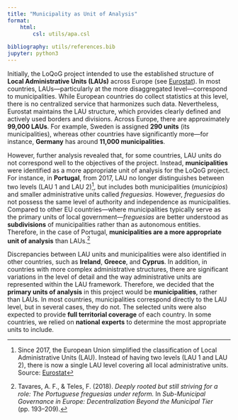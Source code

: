 ```yaml
---
title: "Municipality as Unit of Analysis"
format: 
    html:
        csl: utils/apa.csl
    
bibliography: utils/references.bib
jupyter: python3
---
```


Initially, the LoQoG project intended to use the established structure of **Local Administrative Units (LAUs)** across Europe (see [Eurostat](https://ec.europa.eu/eurostat/web/nuts/local-administrative-units)). In most countries, LAUs—particularly at the more disaggregated level—correspond to municipalities. While European countries do collect statistics at this level, there is no centralized service that harmonizes such data. Nevertheless, Eurostat maintains the LAU structure, which provides clearly defined and actively used borders and divisions. Across Europe, there are approximately **99,000 LAUs**. For example, Sweden is assigned **290 units** (its municipalities), whereas other countries have significantly more—for instance, **Germany** has around **11,000 municipalities**.

However, further analysis revealed that, for some countries, LAU units do not correspond well to the objectives of the project. Instead, **municipalities** were identified as a more appropriate unit of analysis for the LoQoG project. For instance, in **Portugal**, from 2017, LAU no longer distinguishes between two levels (LAU 1 and LAU 2)[^1], but includes both municipalities (*municípios*) and smaller administrative units called *freguesias*. However, *freguesias* do not possess the same level of authority and independence as municipalities. Compared to other EU countries—where municipalities typically serve as the primary units of local government—*freguesias* are better understood as **subdivisions** of municipalities rather than as autonomous entities. Therefore, in the case of Portugal, **municipalities are a more appropriate unit of analysis** than LAUs.[^2]

Discrepancies between LAU units and municipalities were also identified in other countries, such as **Ireland**, **Greece**, and **Cyprus**. In addition, in countries with more complex administrative structures, there are significant variations in the level of detail and the way administrative units are represented within the LAU framework. Therefore, we decided that the **primary units of analysis** in this project would be **municipalities**, rather than LAUs. In most countries, municipalities correspond directly to the LAU level, but in several cases, they do not. The selected units were also expected to provide **full territorial coverage** of each country. In some countries, we relied on **national experts** to determine the most appropriate units to include.



[^1]: Since 2017, the European Union simplified the classification of Local Administrative Units (LAU). Instead of having two levels (LAU 1 and LAU 2), there is now a single LAU level covering all local administrative units. Source: [Eurostat](https://ec.europa.eu/eurostat/web/nuts/local-administrative-units)

[^2]: Tavares, A. F., & Teles, F. (2018). *Deeply rooted but still striving for a role: The Portuguese freguesias under reform.* In *Sub-Municipal Governance in Europe: Decentralization Beyond the Municipal Tier* (pp. 193–209).